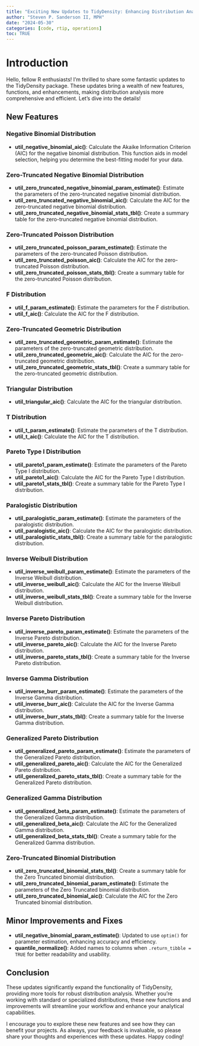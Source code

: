 ```yaml
---
title: "Exciting New Updates to TidyDensity: Enhancing Distribution Analysis!"
author: "Steven P. Sanderson II, MPH"
date: "2024-05-30"
categories: [code, rtip, operations]
toc: TRUE
---
```


# Introduction

Hello, fellow R enthusiasts! I'm thrilled to share some fantastic updates to the TidyDensity package. These updates bring a wealth of new features, functions, and enhancements, making distribution analysis more comprehensive and efficient. Let's dive into the details!

## New Features

### Negative Binomial Distribution

-   **util_negative_binomial_aic()**: Calculate the Akaike Information Criterion (AIC) for the negative binomial distribution. This function aids in model selection, helping you determine the best-fitting model for your data.

### Zero-Truncated Negative Binomial Distribution

-   **util_zero_truncated_negative_binomial_param_estimate()**: Estimate the parameters of the zero-truncated negative binomial distribution.
-   **util_zero_truncated_negative_binomial_aic()**: Calculate the AIC for the zero-truncated negative binomial distribution.
-   **util_zero_truncated_negative_binomial_stats_tbl()**: Create a summary table for the zero-truncated negative binomial distribution.

### Zero-Truncated Poisson Distribution

-   **util_zero_truncated_poisson_param_estimate()**: Estimate the parameters of the zero-truncated Poisson distribution.
-   **util_zero_truncated_poisson_aic()**: Calculate the AIC for the zero-truncated Poisson distribution.
-   **util_zero_truncated_poisson_stats_tbl()**: Create a summary table for the zero-truncated Poisson distribution.

### F Distribution

-   **util_f_param_estimate()**: Estimate the parameters for the F distribution.
-   **util_f_aic()**: Calculate the AIC for the F distribution.

### Zero-Truncated Geometric Distribution

-   **util_zero_truncated_geometric_param_estimate()**: Estimate the parameters of the zero-truncated geometric distribution.
-   **util_zero_truncated_geometric_aic()**: Calculate the AIC for the zero-truncated geometric distribution.
-   **util_zero_truncated_geometric_stats_tbl()**: Create a summary table for the zero-truncated geometric distribution.

### Triangular Distribution

-   **util_triangular_aic()**: Calculate the AIC for the triangular distribution.

### T Distribution

-   **util_t_param_estimate()**: Estimate the parameters of the T distribution.
-   **util_t_aic()**: Calculate the AIC for the T distribution.

### Pareto Type I Distribution

-   **util_pareto1_param_estimate()**: Estimate the parameters of the Pareto Type I distribution.
-   **util_pareto1_aic()**: Calculate the AIC for the Pareto Type I distribution.
-   **util_pareto1_stats_tbl()**: Create a summary table for the Pareto Type I distribution.

### Paralogistic Distribution

-   **util_paralogistic_param_estimate()**: Estimate the parameters of the paralogistic distribution.
-   **util_paralogistic_aic()**: Calculate the AIC for the paralogistic distribution.
-   **util_paralogistic_stats_tbl()**: Create a summary table for the paralogistic distribution.

### Inverse Weibull Distribution

-   **util_inverse_weibull_param_estimate()**: Estimate the parameters of the Inverse Weibull distribution.
-   **util_inverse_weibull_aic()**: Calculate the AIC for the Inverse Weibull distribution.
-   **util_inverse_weibull_stats_tbl()**: Create a summary table for the Inverse Weibull distribution.

### Inverse Pareto Distribution

-   **util_inverse_pareto_param_estimate()**: Estimate the parameters of the Inverse Pareto distribution.
-   **util_inverse_pareto_aic()**: Calculate the AIC for the Inverse Pareto distribution.
-   **util_inverse_pareto_stats_tbl()**: Create a summary table for the Inverse Pareto distribution.

### Inverse Gamma Distribution

-   **util_inverse_burr_param_estimate()**: Estimate the parameters of the Inverse Gamma distribution.
-   **util_inverse_burr_aic()**: Calculate the AIC for the Inverse Gamma distribution.
-   **util_inverse_burr_stats_tbl()**: Create a summary table for the Inverse Gamma distribution.

### Generalized Pareto Distribution

-   **util_generalized_pareto_param_estimate()**: Estimate the parameters of the Generalized Pareto distribution.
-   **util_generalized_pareto_aic()**: Calculate the AIC for the Generalized Pareto distribution.
-   **util_generalized_pareto_stats_tbl()**: Create a summary table for the Generalized Pareto distribution.

### Generalized Gamma Distribution

-   **util_generalized_beta_param_estimate()**: Estimate the parameters of the Generalized Gamma distribution.
-   **util_generalized_beta_aic()**: Calculate the AIC for the Generalized Gamma distribution.
-   **util_generalized_beta_stats_tbl()**: Create a summary table for the Generalized Gamma distribution.

### Zero-Truncated Binomial Distribution

-   **util_zero_truncated_binomial_stats_tbl()**: Create a summary table for the Zero Truncated binomial distribution.
-   **util_zero_truncated_binomial_param_estimate()**: Estimate the parameters of the Zero Truncated binomial distribution.
-   **util_zero_truncated_binomial_aic()**: Calculate the AIC for the Zero Truncated binomial distribution.

## Minor Improvements and Fixes

-   **util_negative_binomial_param_estimate()**: Updated to use `optim()` for parameter estimation, enhancing accuracy and efficiency.
-   **quantile_normalize()**: Added names to columns when `.return_tibble = TRUE` for better readability and usability.

## Conclusion

These updates significantly expand the functionality of TidyDensity, providing more tools for robust distribution analysis. Whether you're working with standard or specialized distributions, these new functions and improvements will streamline your workflow and enhance your analytical capabilities.

I encourage you to explore these new features and see how they can benefit your projects. As always, your feedback is invaluable, so please share your thoughts and experiences with these updates. Happy coding!
